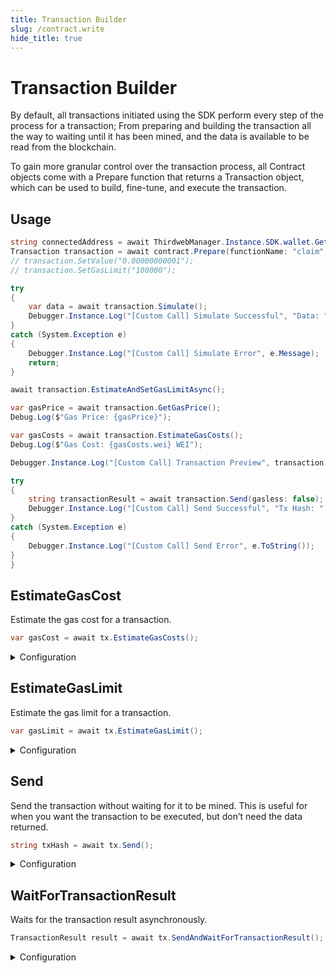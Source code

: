 ```yaml
---
title: Transaction Builder
slug: /contract.write
hide_title: true
---
```


# Transaction Builder

By default, all transactions initiated using the SDK perform every step of the process for a transaction; From preparing and building the transaction all the way to waiting until it has been mined, and the data is available to be read from the blockchain.

To gain more granular control over the transaction process, all Contract objects come with a Prepare function that returns a Transaction object, which can be used to build, fine-tune, and execute the transaction.

## Usage

```csharp
string connectedAddress = await ThirdwebManager.Instance.SDK.wallet.GetAddress();
Transaction transaction = await contract.Prepare(functionName: "claim", from: connectedAddress, args: new object[] { connectedAddress, 0, 1 });
// transaction.SetValue("0.00000000001");
// transaction.SetGasLimit("100000");

try
{
    var data = await transaction.Simulate();
    Debugger.Instance.Log("[Custom Call] Simulate Successful", "Data: " + data.ToString()");
}
catch (System.Exception e)
{
    Debugger.Instance.Log("[Custom Call] Simulate Error", e.Message);
    return;
}

await transaction.EstimateAndSetGasLimitAsync();

var gasPrice = await transaction.GetGasPrice();
Debug.Log($"Gas Price: {gasPrice}");

var gasCosts = await transaction.EstimateGasCosts();
Debug.Log($"Gas Cost: {gasCosts.wei} WEI");

Debugger.Instance.Log("[Custom Call] Transaction Preview", transaction.ToString());

try
{
    string transactionResult = await transaction.Send(gasless: false);
    Debugger.Instance.Log("[Custom Call] Send Successful", "Tx Hash: " + transactionResult);
}
catch (System.Exception e)
{
    Debugger.Instance.Log("[Custom Call] Send Error", e.ToString());
}
}
```

## EstimateGasCost

Estimate the gas cost for a transaction.

```csharp
var gasCost = await tx.EstimateGasCosts();
```

<details>
    <summary>Configuration</summary>
    <div>

### Return Value

Returns the gas cost for this transaction in both `ether` and `wei`.

```csharp
GasCosts;
```

</div>
</details>

## EstimateGasLimit

Estimate the gas limit for a transaction.

```csharp
var gasLimit = await tx.EstimateGasLimit();
```

<details>
    <summary>Configuration</summary>
    <div>

### Return Value

Returns the gas limit for this transaction.

```csharp
BigInteger;
```

</div>
</details>

## Send

Send the transaction without waiting for it to be mined. This is useful for when you want the transaction to be executed, but don’t need the data returned.

```csharp
string txHash = await tx.Send();
```

<details>
    <summary>Configuration</summary>
    <div>

### Return Value

Returns the transaction hash as a `string`.

```csharp
string;
```

</div>
</details>

## WaitForTransactionResult

Waits for the transaction result asynchronously.

```csharp
TransactionResult result = await tx.SendAndWaitForTransactionResult();
```

<details>
    <summary>Configuration</summary>
    <div>

### Return Value

Returns the transaction result as a <see cref="TransactionResult"/> object.

```csharp
TransactionResult;
```

</div>
</details>
